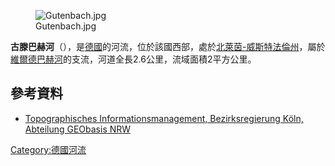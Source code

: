 {{Coord|50|47|44.90|N|8|1|34.44|E|display=title}}
[[Image:Gutenbach.jpg|right]]

'''古滕巴赫河'''（{{lang-de|Gutenbach}}），是[[德國|德國]]的河流，位於該國西部，處於[[北萊茵-威斯特法倫州|北萊茵-威斯特法倫州]]，屬於[[維爾德巴赫河|維爾德巴赫河]]的支流，河道全長2.6公里，流域面積2平方公里。

==參考資料==
* [http://www.tim-online.nrw.de/tim-online/nutzung/index.html Topographisches Informationsmanagement, Bezirksregierung Köln, Abteilung GEObasis NRW]{{WebCite|url=https://www.webcitation.org/66qD6yoDr?url=http://www.tim-online.nrw.de/tim-online/nutzung/index.html |date=20120411091906 |dateformat=iso }}

{{Germany-geo-stub}}
[[Category:德國河流|Category:德國河流]]